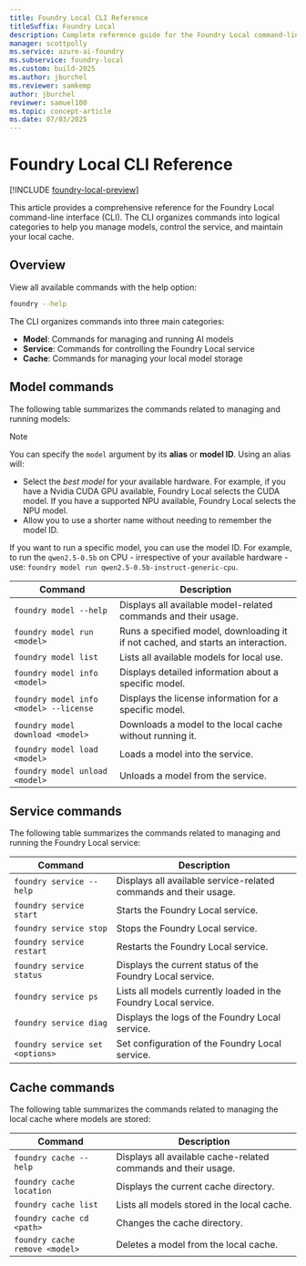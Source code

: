 ```yaml
---
title: Foundry Local CLI Reference
titleSuffix: Foundry Local
description: Complete reference guide for the Foundry Local command-line interface.
manager: scottpolly
ms.service: azure-ai-foundry
ms.subservice: foundry-local
ms.custom: build-2025
ms.author: jburchel
ms.reviewer: samkemp
author: jburchel
reviewer: samuel100
ms.topic: concept-article
ms.date: 07/03/2025
---
```


# Foundry Local CLI Reference

[!INCLUDE [foundry-local-preview](./../includes/foundry-local-preview.md)]

This article provides a comprehensive reference for the Foundry Local command-line interface (CLI). The CLI organizes commands into logical categories to help you manage models, control the service, and maintain your local cache.

## Overview

View all available commands with the help option:

```bash
foundry --help
```

The CLI organizes commands into three main categories:

- **Model**: Commands for managing and running AI models
- **Service**: Commands for controlling the Foundry Local service
- **Cache**: Commands for managing your local model storage

## Model commands

The following table summarizes the commands related to managing and running models:

> [!NOTE]
> You can specify the `model` argument by its **alias** or **model ID**. Using an alias will:
> - Select the *best model* for your available hardware. For example, if you have a Nvidia CUDA GPU available, Foundry Local selects the CUDA model. If you have a supported NPU available, Foundry Local selects the NPU model.
> - Allow you to use a shorter name without needing to remember the model ID.
>
> If you want to run a specific model, you can use the model ID. For example, to run the `qwen2.5-0.5b` on CPU - irrespective of your available hardware - use: `foundry model run qwen2.5-0.5b-instruct-generic-cpu`.


| **Command**                                     | **Description**                                                                  |
| --------------------------------------          | -------------------------------------------------------------------------------- |
| `foundry model --help`                          | Displays all available model-related commands and their usage.                   |
| `foundry model run <model>`            | Runs a specified model, downloading it if not cached, and starts an interaction. |
| `foundry model list`                            | Lists all available models for local use.                                        |
| `foundry model info <model>`           | Displays detailed information about a specific model.                            |
| `foundry model info <model> --license` | Displays the license information for a specific model.                           |
| `foundry model download <model>`       | Downloads a model to the local cache without running it.                         |
| `foundry model load <model>`           | Loads a model into the service.                                                  |
| `foundry model unload <model>`         | Unloads a model from the service.     |


## Service commands

The following table summarizes the commands related to managing and running the Foundry Local service:

| **Command**                     | **Description**                                                  |
| ------------------------------- | ---------------------------------------------------------------- |
| `foundry service --help`        | Displays all available service-related commands and their usage. |
| `foundry service start`         | Starts the Foundry Local service.                                |
| `foundry service stop`          | Stops the Foundry Local service.                                 |
| `foundry service restart`       | Restarts the Foundry Local service.                              |
| `foundry service status`        | Displays the current status of the Foundry Local service.        |
| `foundry service ps`            | Lists all models currently loaded in the Foundry Local service.  |
| `foundry service diag`          | Displays the logs of the Foundry Local service.                  |
| `foundry service set <options>` | Set configuration of the Foundry Local service.                  |

## Cache commands

The following table summarizes the commands related to managing the local cache where models are stored:

| **Command**                             | **Description**                                                |
| ------------------------------          | -------------------------------------------------------------- |
| `foundry cache --help`                  | Displays all available cache-related commands and their usage. |
| `foundry cache location`                | Displays the current cache directory.                          |
| `foundry cache list`                    | Lists all models stored in the local cache.                    |
| `foundry cache cd <path>`               | Changes the cache directory.                                   |
| `foundry cache remove <model>` | Deletes a model from the local cache.      |

